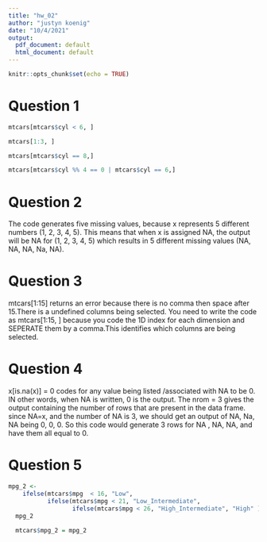 ```yaml
---
title: "hw_02"
author: "justyn koenig"
date: "10/4/2021"
output: 
  pdf_document: default
  html_document: default
---
```


```r
knitr::opts_chunk$set(echo = TRUE)
```


# Question 1 

```r
mtcars[mtcars$cyl < 6, ]

mtcars[1:3, ]

mtcars[mtcars$cyl == 8,]

mtcars[mtcars$cyl %% 4 == 0 | mtcars$cyl == 6,]

```


# Question 2


The code generates five missing values, because x represents 5 different numbers (1, 2, 3, 4, 5). This means that when x is assigned NA, the output will be NA for (1, 2, 3, 4, 5) which results in 5 different missing values (NA, NA, NA, Na, NA). 




# Question 3 


mtcars[1:15] returns an error because there is no comma then space after 15.There is a undefined columns being selected. You need to write the code as mtcars[1:15, ] because you code the 1D index for each dimension and SEPERATE them by a comma.This identifies which columns are being selected. 




# Question 4


x[is.na(x)] = 0 codes for any value being listed /associated with NA to be 0. IN other words, when NA is written, 0 is the output. The nrom = 3 gives the output containing the number of rows that are present in the data frame. since NA=x, and the number of NA is 3, we should get an output of NA, Na, NA being 0, 0, 0. So this code would generate 3 rows for NA , NA, NA, and have them all equal to 0. 



# Question 5 

```r
mpg_2 <- 
    ifelse(mtcars$mpg  < 16, "Low",
           ifelse(mtcars$mpg < 21, "Low_Intermediate",
                  ifelse(mtcars$mpg < 26, "High_Intermediate", "High" )))
  mpg_2 
  
  mtcars$mpg_2 = mpg_2
  
```


